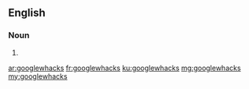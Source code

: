 ==English==

===Noun===
{{head|en}}

# {{plural of|googlewhack}}

[[ar:googlewhacks]]
[[fr:googlewhacks]]
[[ku:googlewhacks]]
[[mg:googlewhacks]]
[[my:googlewhacks]]
